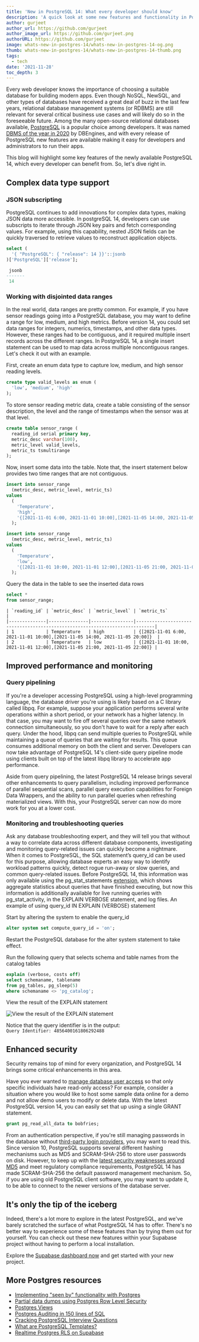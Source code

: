 ```yaml
---
title: 'New in PostgreSQL 14: What every developer should know'
description: 'A quick look at some new features and functionality in PostgreSQL 14.'
author: gurjeet
author_url: https://github.com/gurjeet
author_image_url: https://github.com/gurjeet.png
authorURL: https://github.com/gurjeet
image: whats-new-in-postgres-14/whats-new-in-postgres-14-og.png
thumb: whats-new-in-postgres-14/whats-new-in-postgres-14-thumb.png
tags:
  - tech
date: '2021-11-28'
toc_depth: 3
---
```


Every web developer knows the importance of choosing a suitable database for building modern apps.
Even though NoSQL, NewSQL, and other types of databases have received a great deal of buzz in the last few years,
relational database management systems (or RDBMS) are still relevant for several critical business use cases and will likely do so in the foreseeable future.
Among the many open-source relational databases available, [PostgreSQL](https://supabase.com/docs/guides/database/introduction) is a popular choice among developers.
It was named [DBMS of the year in 2020](https://db-engines.com/en/blog_post/85) by
DBEngines, and with every release of PostgreSQL new features are available making it easy for developers and administrators to run their apps.

This blog will highlight some key features of the newly available PostgreSQL 14, which every developer can benefit from. So, let's dive right in.

## Complex data type support

### JSON subscripting

PostgreSQL continues to add innovations for complex data types, making JSON data more accessible. In postgreSQL 14, developers can use subscripts to iterate through JSON key pairs and fetch corresponding values. For example, using this capability, nested JSON fields can be quickly traversed to retrieve values to reconstruct application objects.

```sql hideCopy
select (
  '{ "PostgreSQL": { "release": 14 }}'::jsonb
)['PostgreSQL']['release'];

 jsonb
-------
 14
```

### Working with disjointed data ranges

In the real world, data ranges are pretty common. For example, if you have sensor readings going into a PostgreSQL database, you may want to define a range for
low, medium, and high metrics. Before version 14, you could set data ranges for integers, numerics, timestamps, and other data types.
However, these ranges had to be contiguous, and it required multiple insert records across the different ranges.
In PostgreSQL 14, a single insert statement can be used to map data across multiple noncontiguous ranges. Let's check it out with an example.

First, create an enum data type to capture low, medium, and high sensor reading levels.

```sql hideCopy
create type valid_levels as enum (
  'low', 'medium', 'high'
);
```

To store sensor reading metric data, create a table consisting of the sensor description, the level and the range of timestamps when the sensor was at that level.

```sql hideCopy
create table sensor_range (
  reading_id serial primary key,
  metric_desc varchar(100),
  metric_level valid_levels,
  metric_ts tsmultirange
);
```

Now, insert some data into the table. Note that, the insert statement below provides two time ranges that are not contiguous.

```sql hideCopy
insert into sensor_range
  (metric_desc, metric_level, metric_ts)
values
  (
    'Temperature',
    'high',
    '{[2021-11-01 6:00, 2021-11-01 10:00],[2021-11-05 14:00, 2021-11-05 20:00]}'
  );

insert into sensor_range
  (metric_desc, metric_level, metric_ts)
values
  (
    'Temperature',
    'low',
    '{[2021-11-01 10:00, 2021-11-01 12:00],[2021-11-05 21:00, 2021-11-05 22:00]}'
  );
```

Query the data in the table to see the inserted data rows

```sql hideCopy
select *
from sensor_range;
```

```hideCopy
| `reading_id` | `metric_desc` | `metric_level` | `metric_ts`                                                                 |
|--------------|---------------|----------------|-----------------------------------------------------------------------------|
| 1            | Temperature   | high           | {[2021-11-01 6:00, 2021-11-01 10:00],[2021-11-05 14:00, 2021-11-05 20:00]}  |
| 2            | Temperature   | low            | {[2021-11-01 10:00, 2021-11-01 12:00],[2021-11-05 21:00, 2021-11-05 22:00]} |
```

## Improved performance and monitoring

### Query pipelining

If you're a developer accessing PostgreSQL using a high-level programming language, the database driver you're using is likely based on a C library called libpq. For example, suppose your application performs several write operations within a short period, or your network has a higher latency. In that case, you may want to fire off several queries over the same network connection simultaneously, so you don't have to wait for a reply after each query. Under the hood, libpq can send multiple queries to PostgreSQL while maintaining a queue of queries that are waiting for results. This queue consumes additional memory on both the client and server. Developers can now take advantage of PostgreSQL 14's client-side query pipeline mode using clients built on top of the latest libpq library to accelerate app performance.

Aside from query pipelining, the latest PostgreSQL 14 release brings several other enhancements to query parallelism, including improved performance of parallel sequential scans, parallel query execution capabilities for Foreign Data Wrappers, and the ability to run parallel queries when refreshing materialized views. With this, your PostgreSQL server can now do more work for you at a lower cost.

### Monitoring and troubleshooting queries

Ask any database troubleshooting expert, and they will tell you that without a way to correlate data across different database components, investigating and monitoring query-related issues can quickly become a nightmare. When it comes to PostgreSQL, the SQL statement’s query_id can be used for this purpose, allowing database experts an easy way to identify workload patterns quickly, detect rogue run-away or slow queries, and common query-related issues. Before PostgreSQL 14, this information was only available using the pg_stat_statements [extension](https://supabase.com/docs/guides/database/extensions), which shows aggregate statistics about queries that have finished executing, but now this information is additionally available for live running queries with pg_stat_activity, in the EXPLAIN VERBOSE statement, and log files.
An example of using query_id IN EXPLAIN (VERBOSE) statement

Start by altering the system to enable the query_id

```sql hideCopy
alter system set compute_query_id = 'on';
```

Restart the PostgreSQL database for the alter system statement to take effect.

Run the following query that selects schema and table names from the catalog tables

```sql hideCopy
explain (verbose, costs off)
select schemaname, tablename
from pg_tables, pg_sleep(5)
where schemaname <> 'pg_catalog';
```

View the result of the EXPLAIN statement

![View the result of the EXPLAIN statement](/images/blog/whats-new-in-postgres-14/explain-statement.png)

Notice that the query identifier is in the output:<br />
`Query Identifier: 4856400161806292488`

## Enhanced security

Security remains top of mind for every organization, and PostgreSQL 14 brings some critical enhancements in this area.

Have you ever wanted to [manage database user access](https://supabase.com/docs/guides/auth/managing-user-data) so that only specific individuals have read-only access? For example, consider a situation where you would like to host some sample data online for a demo and not allow demo users to modify or delete data. With the latest PostgreSQL version 14, you can easily set that up using a single GRANT statement.

```sql hideCopy
grant pg_read_all_data to bobfries;
```

From an authentication perspective, if you're still managing passwords in the database without [third-party login providers](https://supabase.com/docs/guides/auth#third-party-logins),
you may want to read this. Since version 10, PostgreSQL supports several different hashing mechanisms such as MD5 and SCRAM-SHA-256 to store user passwords on disk.
However, to keep up with the [latest security weaknesses around MD5](https://en.wikipedia.org/wiki/MD5#Security) and meet regulatory compliance requirements,
PostgreSQL 14 has made SCRAM-SHA-256 the default password management mechanism. So, if you are using old PostgreSQL client software,
you may want to update it, to be able to connect to the newer versions of the database server.

## It's only the tip of the iceberg

Indeed, there's a lot more to explore in the latest PostgreSQL, and we've barely scratched the surface of what PostgreSQL 14 has to offer.
There's no better way to experience some of these features than by trying them out for yourself.
You can check out these new features within your Supabase project without having to perform a local installation.

Explore the [Supabase dashboard now](https://app.supabase.com) and get started with your new project.

## More Postgres resources

- [Implementing "seen by" functionality with Postgres](https://supabase.com/blog/seen-by-in-postgresql)
- [Partial data dumps using Postgres Row Level Security](https://supabase.com/blog/partial-postgresql-data-dumps-with-rls)
- [Postgres Views](https://supabase.com/blog/postgresql-views)
- [Postgres Auditing in 150 lines of SQL](https://supabase.com/blog/audit)
- [Cracking PostgreSQL Interview Questions](https://supabase.com/blog/cracking-postgres-interview)
- [What are PostgreSQL Templates?](https://supabase.com/blog/postgresql-templates)
- [Realtime Postgres RLS on Supabase](https://supabase.com/blog/realtime-row-level-security-in-postgresql)
